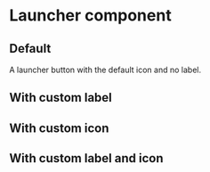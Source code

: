 
# Launcher component

## Default
A launcher button with the default icon and no label.

<StoryEmbed for="Launcher" name="Default" />

## With custom label

<StoryEmbed for="Launcher" name="WithLabel" />

## With custom icon

<StoryEmbed for="Launcher" name="IconOverride" />

## With custom label and icon

<StoryEmbed for="Launcher" name="CustomIconWithLabel" />
